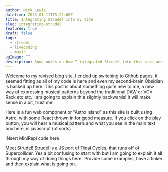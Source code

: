 ```yaml
---
author: Nick Lewis
datetime: 2023-01-11T15:22:00Z
title: Integrating Strudel into my site
slug: integrating-strudel
featured: true
draft: false
tags:
  - strudel
  - livecoding
  - music
ogImage: ""
description: Some notes on how I integrated Strudel into this site and a few demos
---
```


Welcome to my revised blog site, I ended up switching to Github pages, it seemed fitting as all of my code is here and even my second-brain Obsidian is backed up here.
This post is about something quite new to me, a new way of expressing musical patterns beyond the traditional DAW or VCV Rack etc etc. I am going to explain this slightly backwards!
It will make sense in a bit, trust me!

Here is a fun web component or "Astro Island" as this site is built using Astro, with some React thrown in for good measure. If you click on the play button, you will hear a
musical pattern and what you see in the main text box here, is javascript (of sorts)

INsert MiniRepl code here

Meet Strudel! Strudel is a JS port of Tidal Cycles, that runs off of Supercollider. Yes a bit confusing to start with but I am going to explain it all through my way of doing things here.
Provide some examples, have a tinker and then explain what is going on.
